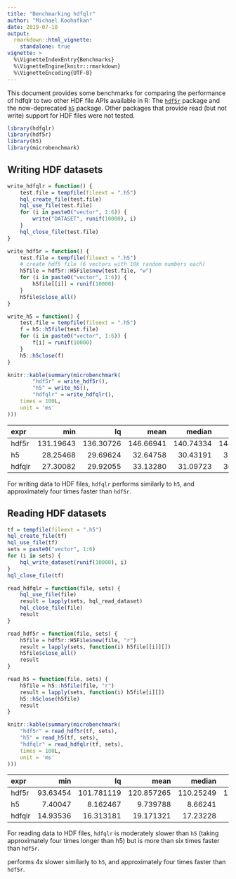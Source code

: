 ```yaml
---
title: "Benchmarking hdfqlr"
author: "Michael Koohafkan"
date: 2019-07-10
output: 
  rmarkdown::html_vignette:
    standalone: true
vignette: >
  %\VignetteIndexEntry{Benchmarks}
  %\VignetteEngine{knitr::rmarkdown}
  %\VignetteEncoding{UTF-8}
---
```


This document provides some benchmarks for comparing the performance
of hdfqlr to two other HDF file APIs available in R: The 
[`hdf5r`](https://cran.r-project.org/package=hdf5r) package 
and the now-deprecated
[`h5`](https://cran.r-project.org/package=h5) package. 
Other packages that provide read (but not write) support for HDF files
were not tested.




```r
library(hdfqlr)
library(hdf5r)
library(h5)
library(microbenchmark)
```


## Writing HDF datasets


```r
write_hdfqlr = function() {
	test.file = tempfile(fileext = ".h5")
	hql_create_file(test.file)
	hql_use_file(test.file)
	for (i in paste0("vector", 1:6)) {
		write("DATASET", runif(10000), i)
	}
	hql_close_file(test.file)
}

write_hdf5r = function() {
	test.file = tempfile(fileext = ".h5")
	# create hdf5 file (6 vectors with 10k random numbers each)
	h5file = hdf5r::H5File$new(test.file, "w")
	for (i in paste0("vector", 1:6)) {
		h5file[[i]] = runif(10000)
	}
	h5file$close_all()
}

write_h5 = function() {
	test.file = tempfile(fileext = ".h5")
	f = h5::h5file(test.file)
	for (i in paste0("vector", 1:6)) {
		f[i] = runif(10000)
	}
	h5::h5close(f)
}

knitr::kable(summary(microbenchmark(
		"hdf5r" = write_hdf5r(),
		"h5" = write_h5(),
		"hdfqlr" = write_hdfqlr(),
	times = 100L,
	unit = 'ms'
)))
```



|expr   |       min|        lq|      mean|    median|        uq|       max| neval|
|:------|---------:|---------:|---------:|---------:|---------:|---------:|-----:|
|hdf5r  | 131.19643| 136.30726| 146.66941| 140.74334| 148.52787| 230.44423|   100|
|h5     |  28.25468|  29.69624|  32.64758|  30.43191|  31.76438| 194.04115|   100|
|hdfqlr |  27.30082|  29.92055|  33.13280|  31.09723|  36.34348|  47.63986|   100|

For writing data to HDF files, `hdfqlr` performs similarly to `h5`, and
approximately four times faster than `hdf5r`.

## Reading HDF datasets


```r
tf = tempfile(fileext = ".h5")
hql_create_file(tf)
hql_use_file(tf)
sets = paste0("vector", 1:6)
for (i in sets) {
	hql_write_dataset(runif(10000), i)
}
hql_close_file(tf)

read_hdfqlr = function(file, sets) {
	hql_use_file(file)
	result = lapply(sets, hql_read_dataset)
	hql_close_file(file)
	result
}

read_hdf5r = function(file, sets) {
	h5file = hdf5r::H5File$new(file, "r")
	result = lapply(sets, function(i) h5file[[i]][])
	h5file$close_all()
	result
}

read_h5 = function(file, sets) {
	h5file = h5::h5file(file, "r")
	result = lapply(sets, function(i) h5file[i][])
	h5::h5close(h5file)
	result
}

knitr::kable(summary(microbenchmark(
	"hdf5r" = read_hdf5r(tf, sets),
	"h5" = read_h5(tf, sets),
	"hdfqlr" = read_hdfqlr(tf, sets),
	times = 100L,
	unit = 'ms'
)))
```



|expr   |      min|         lq|       mean|    median|        uq|       max| neval|
|:------|--------:|----------:|----------:|---------:|---------:|---------:|-----:|
|hdf5r  | 93.63454| 101.781119| 120.857265| 110.25249| 130.56736| 218.93364|   100|
|h5     |  7.40047|   8.162467|   9.739788|   8.66241|  10.03311|  24.68523|   100|
|hdfqlr | 14.93536|  16.313181|  19.171321|  17.23228|  19.09382|  62.39047|   100|

For reading data to HDF files, `hdfqlr` is moderately slower than
`h5` (taking approximately four times longer than h5) but is more
than six times faster than `hdf5r`.

performs 4x
slower
similarly to `h5`, and
approximately four times faster than `hdf5r`.
